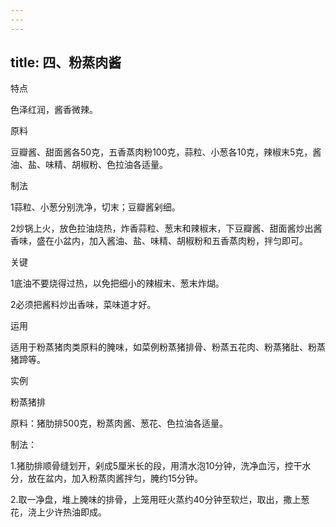 ```yaml
---
---
---
```

title: 四、粉蒸肉酱
---






特点

色泽红润，酱香微辣。

原料

豆瓣酱、甜面酱各50克，五香蒸肉粉100克，蒜粒、小葱各10克，辣椒末5克，酱油、盐、味精、胡椒粉、色拉油各适量。

制法

1蒜粒、小葱分别洗净，切末；豆瓣酱剁细。

2炒锅上火，放色拉油烧热，炸香蒜粒、葱末和辣椒末，下豆瓣酱、甜面酱炒出酱香味，盛在小盆内，加入酱油、盐、味精、胡椒粉和五香蒸肉粉，拌匀即可。



关键

1底油不要烧得过热，以免把细小的辣椒末、葱末炸煳。

2必须把酱料炒出香味，菜味道才好。

运用

适用于粉蒸猪肉类原料的腌味，如菜例粉蒸猪排骨、粉蒸五花肉、粉蒸猪肚、粉蒸猪蹄等。

实例

粉蒸猪排

原料：猪肋排500克，粉蒸肉酱、葱花、色拉油各适量。

制法：

1.猪肋排顺骨缝划开，剁成5厘米长的段，用清水泡10分钟，洗净血污，控干水分，放在盆内，加入粉蒸肉酱拌匀，腌约15分钟。

2.取一净盘，堆上腌味的排骨，上笼用旺火蒸约40分钟至软烂，取出，撒上葱花，浇上少许热油即成。